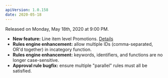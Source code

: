 ```yaml
---
apiVersion: 1.0.158
date: 2020-05-18
---
```


Released on Monday, May 18th, 2020 at 9:00 PM.

- **New feature:** Line item level Promotions. [Details](https://ordercloud.io/blog/line-item-promos)
- **Rules engine enhancement:** allow multiple IDs (comma-separated, OR'd together) in incategory function.
- **Rules engine enhancement:** keywords, identifiers, and functions are no longer case-sensitive.
- **Approval rule bugfix:** ensure multiple "parallel" rules must all be satisfied.
